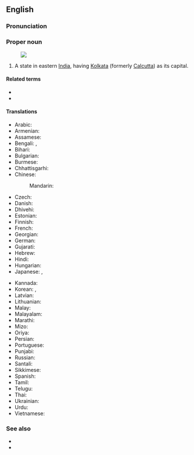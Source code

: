 ==English==
{{wikipedia}}

===Pronunciation===
{{IPA|/wɛst bɛŋˈɡɔːl/|lang=en}}

===Proper noun===
{{en-proper noun}}
[[Image:West Bengal in India (disputed hatched).svg|thumb|]]

# A state in eastern [[India]], having [[Kolkata]] (formerly [[Calcutta]]) as its capital.

====Related terms====
* {{l|en|Bengal}}
* {{l|en|Bengali}}

====Translations====
{{trans-top|state}}
* Arabic: {{t|ar|بَنْغَال اَلْغَرْبِيَّة|f}}
* Armenian: {{t|hy|Արևմտյան Բենգալ}}
* Assamese: {{t|as|পশ্চিমবঙ্গ}}
* Bengali: {{t|bn|পশ্চিম বঙ্গ}}, {{t+|bn|পশ্চিমবঙ্গ}}
* Bihari: {{t|bh|पश्चिम बंगाल|tr=paścim baṅgāl}}
* Bulgarian: {{t|bg|За́падна Бенга́лия|f}}
* Burmese: {{t-needed|my}}
* Chhattisgarhi: {{t-needed|hne}}
* Chinese:
*: Mandarin: {{t+|cmn|西孟加拉邦|tr=Xī-Mèngjiālā-bāng}}
* Czech: {{t|cs|Západní Bengálsko|n}}
* Danish: {{t|da|Vestbengalen}}
* Dhivehi: {{t|dv|ވެސްޓު ބެންގާލް}}
* Estonian: {{t|et|Lääne-Bengal}}
* Finnish: {{t|fi|Länsi-Bengali}}
* French: {{t|fr|Bengale-Occidental|m}}
* Georgian: {{t|ka|დასავლეთი ბენგალი}}
* German: {{t+|de|Westbengalen|n}}
* Gujarati: {{t|gu|પશ્ચિમ બંગાળ}}
* Hebrew: {{t|he|מערב בנגל}}
* Hindi: {{t+|hi|पश्चिम बंगाल}}
* Hungarian: {{t+|hu|Nyugat-Bengál}}
* Japanese: {{t|ja|西ベンガル州|tr=Nishi-Bengaru-shū}}, {{t|ja|西ベンガル|tr=Nishi-Bengaru}}
{{trans-mid}}
* Kannada: {{t+|kn|ಪಶ್ಚಿಮ ಬಂಗಾಳ}}
* Korean: {{t|ko|웨스트벵골 주|tr=Weseuteu Benggol ju}}, {{t|ko|웨스트벵골|tr=Weseuteu Benggol}}
* Latvian: {{t|lv|Rietumbengāle}}
* Lithuanian: {{t|lt|Vakarų Bengalija}}
* Malay: {{t|ms|Benggala Barat}}
* Malayalam: {{t|ml|പശ്ചിമ ബംഗാൾ}}
* Marathi: {{t|mr|पश्चिम बंगाल}}
* Mizo: {{t-needed|lus}}
* Oriya: {{t|or|ପଶ୍ଚିମ ବଙ୍ଗ}}
* Persian: {{t|fa|بنگال غربی}}
* Portuguese: {{t|pt|Bengala Ocidental|f}}
* Punjabi: {{t|pa|ਪੱਛਮੀ ਬੰਗਾਲ}}
* Russian: {{t+|ru|За́падная Бенга́лия|f}}
* Santali: {{t-needed|sat}}
* Sikkimese: {{t-needed|sip}}
* Spanish: {{t|es|Bengala Occidental|f}}
* Tamil: {{t|ta|மேற்கு வங்காளம்}}
* Telugu: {{t+|te|పశ్చిమ బెంగాల్}}
* Thai: {{t|th|รัฐเบงกอลตะวันตก|tr=rát bayng-gor-lor dtà-wan-dtòk}}
* Ukrainian: {{t|uk|За́хідний Бенга́л|m}}
* Urdu: {{t|ur|مغربی بنگال}}
* Vietnamese: {{t|vi|Tây Bengal}}
{{trans-bottom}}

===See also===
* {{list:states of India/en}}
* {{l|en|East Bengal}}